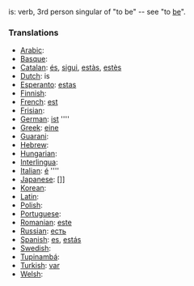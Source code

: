 is: verb, 3rd person singular of "to be" -- see "to [[be]]".

===Translations===
*[[Arabic]]: [[]]
*[[Basque]]: [[]]
*[[Catalan]]: [[és]], [[sigui]], [[estàs]], [[estès]]
*[[Dutch]]: is
*[[Esperanto]]: [[estas]]
*[[Finnish]]: [[]]
*[[French]]: [[est]]
*[[Frisian]]: [[]]
*[[German]]: [[ist]] ''''
*[[Greek]]: [[eine]]
*[[Guarani]]: [[]]
*[[Hebrew]]: [[]]
*[[Hungarian]]: [[]]
*[[Interlingua]]: [[]]
*[[Italian]]: [[é]] ''''
*[[Japanese]]: []]
*[[Korean]]: [[]]
*[[Latin]]: [[]]
*[[Polish]]: [[]]
*[[Portuguese]]: [[]]
*[[Romanian]]: [[este]]
*[[Russian]]: [[есть]]
*[[Spanish]]: [[es]], [[estás]]
*[[Swedish]]: [[]]
*[[Tupinambá]]: [[]]
*[[Turkish]]: [[var]]
*[[Welsh]]: [[]]